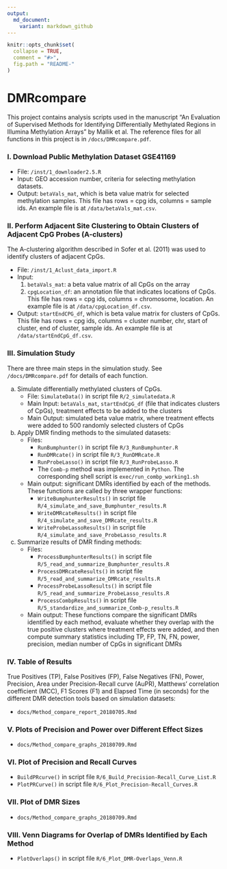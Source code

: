 ```yaml
---
output:
  md_document:
    variant: markdown_github
---
```


<!-- README.md is generated from README.Rmd. Please edit that file -->

```r
knitr::opts_chunk$set(
  collapse = TRUE,
  comment = "#>",
  fig.path = "README-"
)
```

# DMRcompare
This project contains analysis scripts used in the manuscript "An Evaluation of Supervised Methods for Identifying Differentially Methylated Regions in Illumina Methylation Arrays" by Mallik et al. The reference files for all functions  in this project is in `/docs/DMRcompare.pdf`. 

### I. Download Public Methylation Dataset GSE41169

- File: `/inst/1_downloader2.5.R`
- Input: GEO accession number, criteria for selecting methylation datasets.
- Output: `betaVals_mat`, which is beta value matrix for selected methylation samples. This file has rows = cpg ids, columns = sample ids.  An example file is at `/data/betaVals_mat.csv`.


### II. Perform Adjacent Site Clustering to Obtain Clusters of Adjacent CpG Probes (A-clusters)

The A-clustering algorithm described in Sofer et al. (2011) was used to identify clusters of adjacent CpGs. 

- File: `/inst/1_Aclust_data_import.R`
- Input:
    1. `betaVals_mat`: a beta value matrix of all CpGs on the array
    2. `cpgLocation_df`: an annotation file that indicates locations of CpGs. This file has rows = cpg ids, columns = chromosome, location. An example file is at `/data/cpgLocation_df.csv`. 
- Output: `startEndCPG_df`, which is beta value matrix for clusters of CpGs. This file has rows = cpg ids, columns = cluster number, chr, start of cluster, end of cluster, sample ids. An example file is at `/data/startEndCpG_df.csv`.


### III. Simulation Study

There are three main steps in the simulation study. See `/docs/DMRcompare.pdf` for details of each function.  

a) Simulate differentially methylated clusters of CpGs. 
    - File: `SimulateData()` in script file `R/2_simulatedata.R`
    - Main Input: `betaVals_mat`, `startEndCpG_df` (file that indicates clusters of CpGs), treatment effects to be added to the clusters 
    - Main Output: simulated beta value matrix, where treatment effects were added to 500 randomly selected clusters of CpGs
b) Apply DMR finding methods to the simulated datasets:
    - Files:
        - `RunBumphunter()` in script file `R/3_RunBumphunter.R`
        - `RunDMRcate()` in script file `R/3_RunDMRcate.R`
        - `RunProbeLasso()` in script file `R/3_RunProbeLasso.R`
        - The `Comb-p` method was implemented in `Python`. The corresponding shell script is `exec/run_combp_working1.sh`
    - Main output: significant DMRs identified by each of the methods. These functions are called by three wrapper functions:
        - `WriteBumphunterResults()` in script file `R/4_simulate_and_save_Bumphunter_results.R`
        - `WriteDMRcateResults()` in script file `R/4_simulate_and_save_DMRcate_results.R`
        - `WriteProbeLassoResults()` in script file `R/4_simulate_and_save_ProbeLasso_results.R`
c) Summarize results of DMR finding methods:
    - Files:
        - `ProcessBumphunterResults()` in script file `R/5_read_and_summarize_Bumphunter_results.R`
        - `ProcessDMRcateResults()` in script file `R/5_read_and_summarize_DMRcate_results.R`
        - `ProcessProbeLassoResults()` in script file `R/5_read_and_summarize_ProbeLasso_results.R`
        - `ProcessCombpResults()` in script file `R/5_standardize_and_summarize_Comb-p_results.R`
    - Main output: These functions compare the significant DMRs identified by each method, evaluate whether they overlap with the true positive clusters where treatment effects were added, and then compute summary statistics including TP, FP, TN, FN, power, precision, median number of CpGs in significant DMRs

### IV. Table of Results
True Positives (TP), False Positives (FP), False Negatives (FN), Power, Precision, Area under Precision-Recall curve (AuPR), Matthews' correlation coefficient (MCC), F1 Scores (F1) and Elapsed Time (in seconds) for the different DMR detection tools based on simulation datasets:

- `docs/Method_compare_report_20180705.Rmd`

### V. Plots of Precision and Power over Different Effect Sizes

- `docs/Method_compare_graphs_20180709.Rmd`

### VI. Plot of Precision and Recall Curves

- `BuildPRcurve()` in script file `R/6_Build_Precision-Recall_Curve_List.R`
- `PlotPRCurve()` in script file `R/6_Plot_Precision-Recall_Curves.R`

### VII. Plot of DMR Sizes

- `docs/Method_compare_graphs_20180709.Rmd`

### VIII. Venn Diagrams for Overlap of DMRs Identified by Each Method

- `PlotOverlaps()` in script file `R/6_Plot_DMR-Overlaps_Venn.R`
